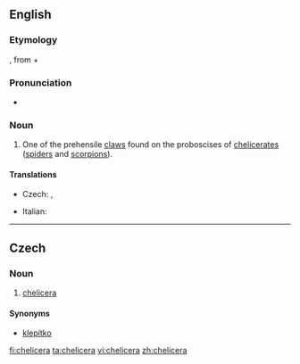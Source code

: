 ==English==

===Etymology===
{{etyl|NL.|en}}, from {{etyl|grc|en}} {{term|lang=grc|χηλή||tr=khēlē|jawbone}} + {{term|lang=grc|κέρας||horn|tr=keras}}

===Pronunciation===
* {{IPA|/kəˈlɪ.sə.ɹə/}}

===Noun===
{{en-noun|chelicerae}}

# {{zoology}} One of the prehensile [[claws]] found on the proboscises of [[chelicerate]]s ([[spiders]] and [[scorpions]]).

====Translations====
{{trans-top|chelicera}}
* Czech: {{t-|cs|klepítko|n}},  {{t-|cs|chelicera|f}}
{{trans-mid}}
* Italian: {{t-|it|chelicero|m}}
{{trans-bottom}}

----

==Czech==

===Noun===
{{cs-noun|g=f}}

# [[#English|chelicera]]

====Synonyms====
* [[klepítko]] {{n}}

[[fi:chelicera]]
[[ta:chelicera]]
[[vi:chelicera]]
[[zh:chelicera]]